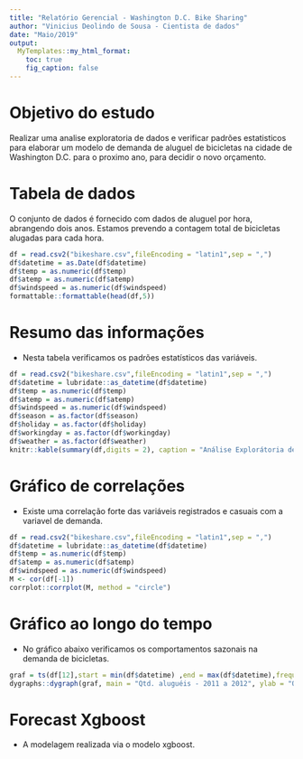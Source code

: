 ---
title: "Relatório Gerencial - Washington D.C. Bike Sharing"
author: "Vinicius Deolindo de Sousa - Cientista de dados"
date: "Maio/2019"
output:
  MyTemplates::my_html_format:
    toc: true
    fig_caption: false
---

# Objetivo do estudo

Realizar uma analise exploratoria de dados e verificar padrões estatisticos para elaborar um modelo de demanda de aluguel de bicicletas na cidade de Washington D.C. para o proximo ano, para decidir o novo orçamento.

# Tabela de dados

O conjunto de dados é fornecido com dados de aluguel por hora, abrangendo dois anos. Estamos prevendo a contagem total de bicicletas alugadas para cada hora.

```{r,fig.width=8.5,fig.height=4,echo=FALSE,fig.show="hide"}
df = read.csv2("bikeshare.csv",fileEncoding = "latin1",sep = ",")
df$datetime = as.Date(df$datetime)
df$temp = as.numeric(df$temp)
df$atemp = as.numeric(df$atemp)
df$windspeed = as.numeric(df$windspeed)
formattable::formattable(head(df,5))

```

# Resumo das informações

- Nesta tabela verificamos os padrões estatísticos das variáveis.

```{r table,fig.width=8.5,fig.height=4,echo=FALSE,fig.show="hide"}
df = read.csv2("bikeshare.csv",fileEncoding = "latin1",sep = ",")
df$datetime = lubridate::as_datetime(df$datetime)
df$temp = as.numeric(df$temp)
df$atemp = as.numeric(df$atemp)
df$windspeed = as.numeric(df$windspeed)
df$season = as.factor(df$season)
df$holiday = as.factor(df$holiday)
df$workingday = as.factor(df$workingday)
df$weather = as.factor(df$weather)
knitr::kable(summary(df,digits = 2), caption = "Análise Explorátoria de dados")

```

# Gráfico de correlações

- Existe uma correlação forte das variáveis registrados e casuais com a variavel de demanda.

```{r corr,echo=FALSE}
df = read.csv2("bikeshare.csv",fileEncoding = "latin1",sep = ",")
df$datetime = lubridate::as_datetime(df$datetime)
df$temp = as.numeric(df$temp)
df$atemp = as.numeric(df$atemp)
df$windspeed = as.numeric(df$windspeed)
M <- cor(df[-1])
corrplot::corrplot(M, method = "circle")

```

# Gráfico ao longo do tempo

- No gráfico abaixo verificamos os comportamentos sazonais na demanda de bicicletas.

```{r grafico1, fig.width=8.5,fig.height=4,echo=FALSE,fig.show="hide"}
graf = ts(df[12],start = min(df$datetime) ,end = max(df$datetime),frequency = 1)
dygraphs::dygraph(graf, main = "Qtd. aluguéis - 2011 a 2012", ylab = "Qtd. aluguéis")

```

# Forecast Xgboost

- A modelagem realizada via o modelo xgboost.
